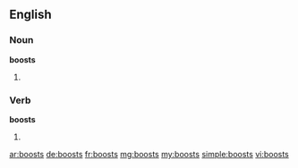 ==English==

===Noun===
'''boosts'''

# {{plural of|[[boost]]}}

===Verb===
'''boosts'''

# {{third-person singular of|[[boost]]}}

[[ar:boosts]]
[[de:boosts]]
[[fr:boosts]]
[[mg:boosts]]
[[my:boosts]]
[[simple:boosts]]
[[vi:boosts]]